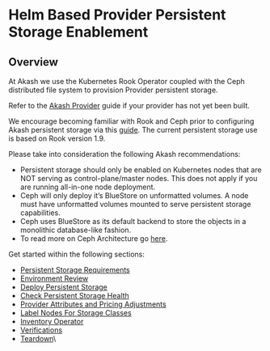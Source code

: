 # Helm Based Provider Persistent Storage Enablement



## **Overview**

At Akash we use the Kubernetes Rook Operator coupled with the Ceph distributed file system to provision Provider persistent storage.

Refer to the [ Akash Provider](../akash-cloud-provider-build-with-helm-charts/) guide if your provider has not yet been built.

We encourage becoming familiar with Rook and Ceph prior to configuring Akash persistent storage via this [guide](https://rook.github.io/docs/rook/v1.9/).  The current persistent storage use is based on Rook version 1.9.

Please take into consideration the following Akash recommendations:

* Persistent storage should only be enabled on Kubernetes nodes that are NOT serving as control-plane/master nodes.  This does not apply if you are running all-in-one node deployment.
* Ceph will only deploy it’s BlueStore on unformatted volumes.  A node must have unformatted volumes mounted to serve persistent storage capabilities.
* Ceph uses BlueStore as its default backend to store the objects in a monolithic database-like fashion.
* To read more on Ceph Architecture go [here](https://docs.ceph.com/en/quincy/architecture/).

Get started within the following sections:



* [Persistent Storage Requirements](persistent-storage-requirements.md)
* [Environment Review](environment-review.md)
* [Deploy Persistent Storage](deploy-persistent-storage.md)
* [Check Persistent Storage Health](check-persistent-storage-health.md)
* [Provider Attributes and Pricing Adjustments](provider-attributes-and-pricing-adjustments.md)
* [Label Nodes For Storage Classes](label-nodes-for-storage-classes.md)
* [Inventory Operator](inventory-operator.md)
* [Verifications](broken-reference)
* [Teardown](teardown.md)\


\
 <a href="#ensure-unformatted-drives" id="ensure-unformatted-drives"></a>
-------------------------------------------------------------------------

